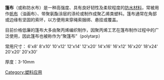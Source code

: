 {{unreferenced|time=2018-05-10T04:28:52+00:00}}
'''篷布'''（或称防水布）是一种高强度、具有良好韧性及柔软程度的[[防水材料|防水材料]]，常被用作[[帆布|帆布]]（油画布）、带聚氨酯涂层的涤纶或制作成聚乙烯类塑料。篷布通常在角部或边缘有坚固的索环，以方便用来穿绳索捆绑、悬挂或覆盖。

目前价格低廉的篷布大多由聚丙烯编织制作，因聚丙烯工艺在篷布制作过程中的广泛使用，因此篷布也被称作为“聚篷布”（polytarp）


常用尺寸：
6'x8'
8'x10'
10'x12'
12'x14'
12'x20'
14'x16'
16'x12'
16'x20'
18'x24'
20'x20'
20'x30'

厚度：3-10mm

{{Chemistry-stub}}
[[Category:塑料应用|Category:塑料应用]]